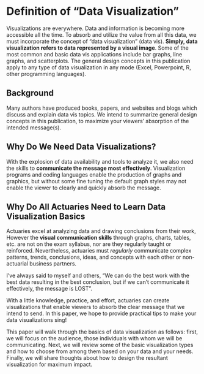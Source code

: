 # Definition of “Data Visualization”

Visualizations are everywhere. Data and information is becoming more accessible all the time. To absorb and utilize the value from all this data, we must incorporate the concept of "data visualization" (data vis). **Simply, data visualization refers to data represented by a visual image**. Some of the most common and basic data vis applications include bar graphs, line graphs, and scatterplots. The general design concepts in this publication apply to any type of data visualization in any mode (Excel, Powerpoint, R, other programming languages).

## Background

Many authors have produced books, papers, and websites and blogs which discuss and explain data vis topics. We intend to summarize general design concepts in this publication, to maximize your viewers' absorption of the intended message(s).

## Why Do We Need Data Visualizations?

With the explosion of data availability and tools to analyze it, we also need the skills to **communicate the message most effectively**. Visualization programs and coding languages enable the production of graphs and graphics, but without some fine tuning the default graph styles may not enable the viewer to clearly and quickly absorb the message. 

## Why Do All Actuaries Need to Learn Data Visualization Basics

Actuaries excel at analyzing data and drawing conclusions from their work, However the **visual communication skills** through graphs, charts, tables, etc. are not on the exam syllabus, nor are they regularly taught or reinforced. Nevertheless, actuaries must _regularly_ communicate complex patterns, trends, conclusions, ideas, and concepts with each other or non-actuarial business partners.

I've always said to myself and others, "We can do the best work with the best data resulting in the best conclusion, but if we can't communicate it effectively, the message is LOST".

With a little knowledge, practice, and effort, actuaries can create visualizations that enable viewers to absorb the clear message that we intend to send. In this paper, we hope to provide practical tips to make your data visualizations sing!

This paper will walk through the basics of data visualization as follows: first, we will focus on the audience, those individuals with whom we will be communicating. Next, we will review some of the basic visualization types and how to choose from among them based on your data and your needs. Finally, we will share thoughts about how to design the resultant visualization for maximum impact.
